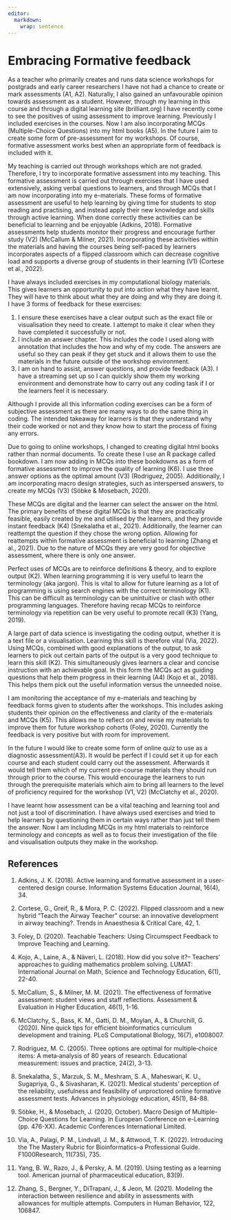 ```yaml
---
editor: 
  markdown: 
    wrap: sentence
---
```


# Embracing Formative feedback

As a teacher who primarily creates and runs data science workshops for postgrads and early career researchers I have not had a chance to create or mark assessments (A1, A2).
Naturally, I also gained an unfavourable opinion towards assessment as a student.
However, through my learning in this course and through a digital learning site (brilliant.org) I have recently come to see the positives of using assessment to improve learning.
Previously I included exercises in the courses.
Now I am also incorporating MCQs (Multiple-Choice Questions) into my html books (A5).
In the future I aim to create some form of pre-assessment for my workshops.
Of course, formative assessment works best when an appropriate form of feedback is included with it.

My teaching is carried out through workshops which are not graded.
Therefore, I try to incorporate formative assessment into my teaching.
This formative assessment is carried out through exercises that I have used extensively, asking verbal questions to learners, and through MCQs that I am now incorporating into my e-materials.
These forms of formative assessment are useful to help learning by giving time for students to stop reading and practising, and instead apply their new knowledge and skills through active learning.
When done correctly these activities can be beneficial to learning and be enjoyable (Adkins, 2018).
Formative assessments help students monitor their progress and encourage further study (V2) (McCallum & Milner, 2021).
Incorporating these activities within the materials and having the courses being self-paced by learners incorporates aspects of a flipped classroom which can decrease cognitive load and supports a diverse group of students in their learning (V1) (Cortese et al., 2022).

I have always included exercises in my computational biology materials.
This gives learners an opportunity to put into action what they have learnt.
They will have to think about what they are doing and why they are doing it.
I have 3 forms of feedback for these exercises:

1.  I ensure these exercises have a clear output such as the exact file or visualisation they need to create. I attempt to make it clear when they have completed it successfully or not.
2.  I include an answer chapter. This includes the code I used along with annotation that includes the how and why of my code. The answers are useful so they can peak if they get stuck and it allows them to use the materials in the future outside of the workshop environment.
3.  I am on hand to assist, answer questions, and provide feedback (A3). I have a streaming set up so I can quickly show them my working environment and demonstrate how to carry out any coding task if I or the learners feel it is necessary.

Although I provide all this information coding exercises can be a form of subjective assessment as there are many ways to do the same thing in coding.
The intended takeaway for learners is that they understand why their code worked or not and they know how to start the process of fixing any errors.

Due to going to online workshops, I changed to creating digital html books rather than normal documents.
To create these I use an R package called bookdown.
I am now adding in MCQs into these bookdowns as a form of formative assessment to improve the quality of learning (K6).
I use three answer options as the optimal amount (V3) (Rodriguez, 2005).
Additionally, I am incorporating macro design strategies, such as interspersed answers, to create my MCQs (V3) (Söbke & Mosebach, 2020).

These MCQs are digital and the learner can select the answer on the html.
The primary benefits of these digital MCQs is that they are practically feasible, easily created by me and utilised by the learners, and they provide instant feedback (K4) (Snekalatha et al., 2021).
Additionally, the learner can reattempt the question if they chose the wrong option.
Allowing for reattempts within formative assessment is beneficial to learning (Zhang et al., 2021).
Due to the nature of MCQs they are very good for objective assessment, where there is only one answer.

Perfect uses of MCQs are to reinforce definitions & theory, and to explore output (K2).
When learning programming it is very useful to learn the terminology (aka jargon).
This is vital to allow for future learning as a lot of programming is using search engines with the correct terminology (K1).
This can be difficult as terminology can be unintuitive or clash with other programming languages.
Therefore having recap MCQs to reinforce terminology via repetition can be very useful to promote recall (K3) (Yang, 2019).

A large part of data science is investigating the coding output, whether it is a text file or a visualisation.
Learning this skill is therefore vital (Via, 2022).
Using MCQs, combined with good explanations of the output, to ask learners to pick out certain parts of the output is a very good technique to learn this skill (K2).
This simultaneously gives learners a clear and concise instruction with an achievable goal.
In this form the MCQs act as guiding questions that help them progress in their learning (A4) (Kojo et al., 2018).
This helps them pick out the useful information versus the unneeded noise.

I am monitoring the acceptance of my e-materials and teaching by feedback forms given to students after the workshops.
This includes asking students their opinion on the effectiveness and clarity of the e-materials and MCQs (K5).
This allows me to reflect on and revise my materials to improve them for future workshop cohorts (Foley, 2020).
Currently the feedback is very positive but with room for improvement.

In the future I would like to create some form of online quiz to use as a diagnostic assessment(A3).
It would be perfect if I could set it up for each course and each student could carry out the assessment.
Afterwards it would tell them which of my current pre-course materials they should run through prior to the course.
This would encourage the learners to run through the prerequisite materials which aim to bring all learners to the level of proficiency required for the workshop (V1, V2) (McClatchy et al., 2020).

I have learnt how assessment can be a vital teaching and learning tool and not just a tool of discrimination.
I have always used exercises and tried to help learners by questioning them in certain ways rather than just tell them the answer.
Now I am including MCQs in my html materials to reinforce terminology and concepts as well as to focus their investigation of the file and visualisation outputs they make in the workshop.

## References

1.  Adkins, J. K.
    (2018).
    Active learning and formative assessment in a user-centered design course.
    Information Systems Education Journal, 16(4), 34.

2.  Cortese, G., Greif, R., & Mora, P. C.
    (2022).
    Flipped classroom and a new hybrid “Teach the Airway Teacher” course: an innovative development in airway teaching?.
    Trends in Anaesthesia & Critical Care, 42, 1.

3.  Foley, D.
    (2020).
    Teachable Teachers: Using Circumspect Feedback to Improve Teaching and Learning.

4.  Kojo, A., Laine, A., & Näveri, L.
    (2018).
    How did you solve it?–
    Teachers’ approaches to guiding mathematics problem solving.
    LUMAT: International Journal on Math, Science and Technology Education, 6(1), 22-40.

5.  McCallum, S., & Milner, M. M.
    (2021).
    The effectiveness of formative assessment: student views and staff reflections.
    Assessment & Evaluation in Higher Education, 46(1), 1-16.

6.  McClatchy, S., Bass, K. M., Gatti, D. M., Moylan, A., & Churchill, G.
    (2020).
    Nine quick tips for efficient bioinformatics curriculum development and training.
    PLoS Computational Biology, 16(7), e1008007.

7.  Rodriguez, M. C.
    (2005).
    Three options are optimal for multiple‐choice items: A meta‐analysis of 80 years of research.
    Educational measurement: issues and practice, 24(2), 3-13.

8.  Snekalatha, S., Marzuk, S. M., Meshram, S. A., Maheswari, K. U., Sugapriya, G., & Sivasharan, K.
    (2021).
    Medical students’ perception of the reliability, usefulness and feasibility of unproctored online formative assessment tests.
    Advances in physiology education, 45(1), 84-88.

9.  Söbke, H., & Mosebach, J.
    (2020, October).
    Macro Design of Multiple-Choice Questions for Learning.
    In European Conference on e-Learning (pp. 476-XX).
    Academic Conferences International Limited.

10. Via, A., Palagi, P. M., Lindvall, J. M., & Attwood, T. K.
    (2022).
    Introducing the The Mastery Rubric for Bioinformatics–a Professional Guide.
    F1000Research, 11(735), 735.

11. Yang, B. W., Razo, J., & Persky, A. M.
    (2019).
    Using testing as a learning tool.
    American journal of pharmaceutical education, 83(9).

12. Zhang, S., Bergner, Y., DiTrapani, J., & Jeon, M.
    (2021).
    Modeling the interaction between resilience and ability in assessments with allowances for multiple attempts.
    Computers in Human Behavior, 122, 106847.

